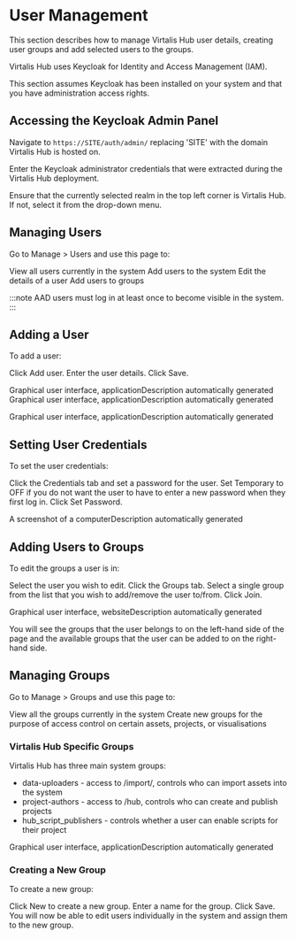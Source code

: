 # User Management

This section describes how to manage Virtalis Hub user details, creating user groups and add selected users to the groups.

Virtalis Hub uses Keycloak for Identity and Access Management (IAM). 

This section assumes Keycloak has been installed on your system and that you have administration access rights.

## Accessing the Keycloak Admin Panel

Navigate to `https://SITE/auth/admin/` replacing 'SITE' with the domain Virtalis Hub is hosted on.

Enter the Keycloak administrator credentials that were extracted during the Virtalis Hub deployment.

Ensure that the currently selected realm in the top left corner is Virtalis Hub. If not, select it from the drop-down menu.

## Managing Users 

Go to Manage > Users and use this page to:

View all users currently in the system
Add users to the system
Edit the details of a user
Add users to groups

:::note
AAD users must log in at least once to become visible in the system.
:::

## Adding a User

To add a user:

Click Add user.
Enter the user details.
Click Save.

Graphical user interface, applicationDescription automatically generated
Graphical user interface, applicationDescription automatically generated

Graphical user interface, applicationDescription automatically generated

## Setting User Credentials

To set the user credentials:

Click the Credentials tab and set a password for the user. 
Set Temporary to OFF if you do not want the user to have to enter a new password when they first log in.
Click Set Password.

A screenshot of a computerDescription automatically generated

## Adding Users to Groups

To edit the groups a user is in:

Select the user you wish to edit.
Click the Groups tab.
Select a single group from the list that you wish to add/remove the user to/from.
Click Join.

Graphical user interface, websiteDescription automatically generated

You will see the groups that the user belongs to on the left-hand side of the page and the available groups that the user can be added to on the right-hand side.

## Managing Groups

Go to Manage > Groups and use this page to:

View all the groups currently in the system
Create new groups for the purpose of access control on certain assets, projects, or visualisations

### Virtalis Hub Specific Groups

Virtalis Hub has three main system groups:

- data-uploaders - access to /import/, controls who can import assets into the system 
- project-authors - access to /hub, controls who can create and publish projects
- hub_script_publishers - controls whether a user can enable scripts for their project

Graphical user interface, applicationDescription automatically generated

### Creating a New Group

To create a new group:

Click New to create a new group. 
Enter a name for the group.
Click Save. 
You will now be able to edit users individually in the system and assign them to the new group.
